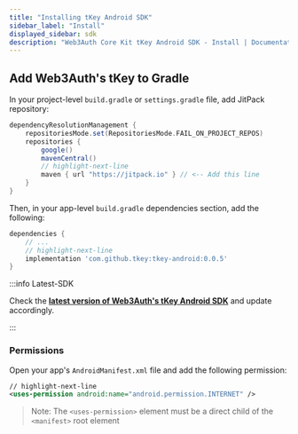 ```yaml
---
title: "Installing tKey Android SDK"
sidebar_label: "Install"
displayed_sidebar: sdk
description: "Web3Auth Core Kit tKey Android SDK - Install | Documentation - Web3Auth"
---
```


## Add Web3Auth's tKey to Gradle

In your project-level `build.gradle` or `settings.gradle` file, add JitPack repository:

```groovy
dependencyResolutionManagement {
    repositoriesMode.set(RepositoriesMode.FAIL_ON_PROJECT_REPOS)
    repositories {
        google()
        mavenCentral()
        // highlight-next-line
        maven { url "https://jitpack.io" } // <-- Add this line
    }
}
```

Then, in your app-level `build.gradle` dependencies section, add the following:

```groovy
dependencies {
    // ...
    // highlight-next-line
    implementation 'com.github.tkey:tkey-android:0.0.5'
}
```

:::info Latest-SDK

Check the **[latest version of Web3Auth's tKey Android SDK](https://github.com/tkey/tkey-android/releases)** and update accordingly.

:::

### Permissions

Open your app's `AndroidManifest.xml` file and add the following permission:

```xml
// highlight-next-line
<uses-permission android:name="android.permission.INTERNET" />
```

> Note: The `<uses-permission>` element must be a direct child of the `<manifest>` root element
